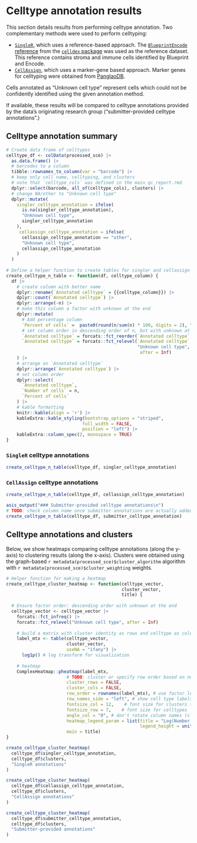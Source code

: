 # Celltype annotation results

This section details results from performing celltype annotation.
Two complementary methods were used to perform celltyping:

* [`SingleR`](https://bioconductor.org/packages/release/bioc/html/SingleR.html), which uses a reference-based approach.
The [`BlueprintEncode` reference](https://rdrr.io/github/LTLA/celldex/man/BlueprintEncodeData.html) from the [`celldex` package](http://bioconductor.org/packages/release/data/experiment/html/celldex.html) was used as the reference dataset.
This reference contains stroma and immune cells identified by Blueprint and Encode.
* [`CellAssign`](https://github.com/Irrationone/cellassign), which uses a marker-gene based approach.
Marker genes for celltyping were obtained from [PanglaoDB](https://panglaodb.se/).

Cells annotated as "Unknown cell type" represent cells which could not be confidently identified using the given annotation method. 

If available, these results will be compared to celltype annotations provided by the data's originating research group ("submitter-provided celltype annotations".)

## Celltype annotation summary

```r
# Create data frame of celltypes
celltype_df <- colData(processed_sce) |>
  as.data.frame() |>
  # barcodes to a column
  tibble::rownames_to_column(var = "barcode") |>
  # keep only cell name, celltyping, and clusters
  # note that `celltype_cols` was defined in the main qc_report.rmd
  dplyr::select(barcode, all_of(celltype_cols), clusters) |>
  # change NA/other to "Unknown cell type"
  dplyr::mutate(
    singler_celltype_annotation = ifelse(
      is.na(singler_celltype_annotation),
      "Unknown cell type", 
      singler_celltype_annotation
    ),
     cellassign_celltype_annotation = ifelse(
      cellassign_celltype_annotation == "other",
      "Unknown cell type", 
      cellassign_celltype_annotation
    )
  )
    
# Define a helper function to create tables for singler and cellassign annotations
create_celltype_n_table <- function(df, celltype_column) {
  df |>
    # create column with better name 
    dplyr::rename(`Annotated celltype` = {{celltype_column}}) |>
    dplyr::count(`Annotated celltype`) |>
    dplyr::arrange(-n) |>
    # make this column a factor with unknown at the end
    dplyr::mutate(
      # Add percentage column
      `Percent of cells` =  paste0(round(n/sum(n) * 100, digits = 2), "%"),
      # set column order in descending order of n, but with unknown at the end
      `Annotated celltype` = forcats::fct_reorder(`Annotated celltype`, n, .desc=TRUE),
      `Annotated celltype` = forcats::fct_relevel(`Annotated celltype`, 
                                                  "Unknown cell type", 
                                                   after = Inf)
    ) |>
    # arrange on `Annotated celltype`
    dplyr::arrange(`Annotated celltype`) |>
    # set column order
    dplyr::select(
      `Annotated celltype`,
      `Number of cells` = n,
      `Percent of cells`
    ) |>
    # kable formatting
    knitr::kable(align = 'r') |>
    kableExtra::kable_styling(bootstrap_options = "striped",
                             full_width = FALSE,
                             position = "left") |>
    kableExtra::column_spec(2, monospace = TRUE)
}
```

### `SingleR` celltype annotations

```r
create_celltype_n_table(celltype_df, singler_celltype_annotation)
```


### `CellAssign` celltype annotations

```r
create_celltype_n_table(celltype_df, cellassign_celltype_annotation)
```


```r
asis_output("### Submitter-provided celltype annotations\n")
# TODO: check column name once submitter annotations are actually added to workflow
create_celltype_n_table(celltype_df, submitter_celltype_annotation)
```


## Celltype annotations and clusters

Below, we show heatmaps comparing celltype annotations (along the y-axis) to clustering results (along the x-axis).
Clusters were obtained using the graph-based `r metadata(processed_sce)$cluster_algorithm` algorithm with `r metadata(processed_sce)$cluster_weighting` weights.

```r
# Helper function for making a heatmap
create_celltype_cluster_heatmap <- function(celltype_vector,
                                            cluster_vector, 
                                            title) {
  
  # Ensure factor order: descending order with unknown at the end
  celltype_vector <- celltype_vector |>
    forcats::fct_infreq() |>
    forcats::fct_relevel("Unknown cell type", after = Inf)
  
    # build a matrix with cluster identity as rows and celltype as columns
    label_mtx <- table(celltype_vector,
                       cluster_vector,
                       useNA = "ifany") |> 
      log1p() # log transform for visualization
    
    # heatmap
    ComplexHeatmap::pheatmap(label_mtx,
                       # TODO: cluster or specify row order based on number of cells?
                       cluster_rows = FALSE, 
                       cluster_cols = FALSE,
                       row_order = rownames(label_mtx), # use factor levels
                       row_names_side = "left", # show cell type labels on left
                       fontsize_col = 12,    # font size for clusters types
                       fontsize_row = 7,    # font size for celltypes
                       angle_col = "0", # don't rotate column names (clusters)
                       heatmap_legend_param = list(title = "Log(Number of cells)", 
                                                   legend_height = unit(4, "cm")),
                       main = title)
}
```


```r
create_celltype_cluster_heatmap(
  celltype_df$singler_celltype_annotation, 
  celltype_df$clusters, 
  "SingleR annotations"
)

create_celltype_cluster_heatmap(
  celltype_df$cellassign_celltype_annotation, 
  celltype_df$clusters, 
  "CellAssign annotations"
)
```

```r
create_celltype_cluster_heatmap(
  celltype_df$submitter_celltype_annotation, 
  celltype_df$clusters, 
  "Submitter-provided annotations"
)

```

